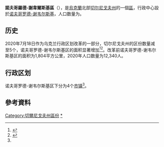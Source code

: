 {{NoteTA
|1=zh-cn:切尔尼戈夫;zh-hk:切爾尼戈夫;zh-tw:車尼哥夫;
}}
{{Infobox settlement
| name                    = 诺夫哥罗德-谢韦尔斯基区
| native_name             = Новгород-Сіверський район
| native_name_lang        = uk
| settlement_type         = [[区_(乌克兰)|区]]
| image_skyline           = 
| image_caption           = 
| image_flag              = Novhorod-Siverskyj rayon prapor.png
| flag_size               = 115px
| image_shield            = Novhorod-Siversky rayon gerb.png
| shield_size             = 115px
| image_map               = Novgorod-Severskiy rayon 2020.svg
| map_caption             = 诺夫哥罗德-谢韦尔斯基区在切尔尼戈夫州的位置
| subdivision_type        = [[世界政區索引|国家]]
| subdivision_name        = {{UKR}}
| subdivision_type1       = [[州_(烏克蘭)|州]]
| subdivision_name1       = [[切尔尼戈夫州|切尔尼戈夫州]]
| established_title       = 建立
| established_date        = 
| seat_type               = 行政中心
| seat                    = [[诺夫哥罗德-谢韦尔斯基|诺夫哥罗德-谢韦尔斯基]]
| parts_type              = 辖区
| parts_style             = coll
| parts                   = 4个[[烏克蘭市鎮|市镇]]<ref name="Ostapenko">{{Cite book |url=https://www.minregion.gov.ua/wp-content/uploads/2020/10/atlas_novogo_atu_2020.pdf |date=2020 |publisher=Міністерство розвитку громад та територій України; Товариство дослідників України |editor-last=Остапенко |editor-first=Павло |edition=2nd |location=Київ |language=uk |script-title=uk:Атлас адміністративно-територіального устрою України: Новий районний поділ та територіальні громади: 2020}}</ref>
| p1                      =
| government_footnotes    = 
| leader_party            = 
| leader_title            = 
| leader_name             = 
| unit_pref               = Metric
| area_footnotes          = 
| area_note               = 
| area_total_km2          = 
| population_as_of        = 2021年
| population_footnotes    = <ref name="ua2021estimate"/>
| population_total        = 63,670
| population_density_km2  = auto
| population_note         = 
| timezone1               = 
| utc_offset1             = 
| timezone1_DST           = 
| utc_offset1_DST         = 
| postal_code_type        = 邮政编码
| postal_code             = 
| area_code_type          = 
| area_code               = 
| iso_code                = 
| website                 = 
| footnotes               = 
}}
'''諾夫哥羅德-謝韋爾斯基區'''（{{lang-uk|Новгород-Сіверський район}}），是[[烏克蘭|烏克蘭]]北部[[切尔尼戈夫州|切尔尼戈夫州]]的一個[[区_(乌克兰)|區]]，行政中心設於[[诺夫哥罗德-谢韦尔斯基|诺夫哥罗德-谢韦尔斯基]]，人口数量为{{Ua-pop-est2021|63,670人}}。

== 历史 ==
{{Stack|[[File:Novhorod-Siverskyj_Raion.png|thumb]]}}
2020年7月18日作为乌克兰行政区划改革的一部分，切尔尼戈夫州的区份数量减至5个，诺夫哥罗德-谢韦尔斯基区的面积显著增加<ref>{{Cite news |date=2020-07-18 |title=Про утворення та ліквідацію районів. Постанова Верховної Ради України № 807-ІХ. |language=uk |url=http://www.golos.com.ua/article/333466 |access-date=2020-10-03 |website=Голос України}}</ref><ref name="2020_reform_maps">{{Cite web |date=2020-07-17 |title=Нові райони: карти + склад |url=https://www.minregion.gov.ua/press/news/novi-rajony-karty-sklad/ |access-date=2022-04-15 |language=uk |website=Міністерство розвитку громад та територій України}}</ref>。改革前诺夫哥罗德-谢韦尔斯基区的面积为1,804平方公里，2020年人口数量为12,340人。

== 行政区划 ==
诺夫哥罗德-谢韦尔斯基区下分为4个[[烏克蘭市鎮|市镇]]<ref name="Ostapenko"/>。

==參考資料==
{{Reflist}}

{{DEFAULTSORT:Новгород-Сіверський район}}
[[Category:切爾尼戈夫州區份|Category:切爾尼戈夫州區份]]
[[Category:諾夫哥羅德-謝韋爾斯基區|*]]
